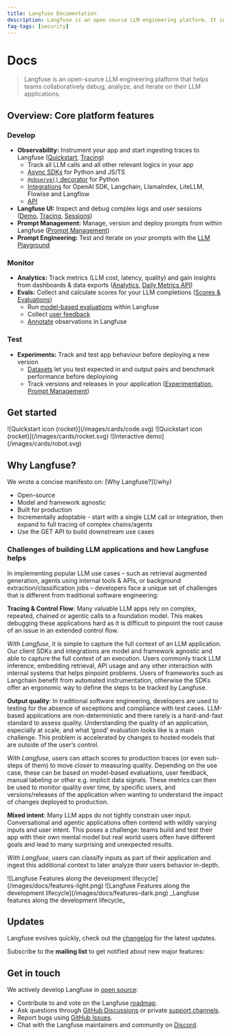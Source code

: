 ```yaml
---
title: Langfuse Documentation
description: Langfuse is an open source LLM engineering platform. It includes observability, analytics, and experimentation features.
faq-tags: [security]
---
```



# Docs

> Langfuse is an open-source LLM engineering platform that helps teams collaboratively debug, analyze, and iterate on their LLM applications.

## Overview: Core platform features

### Develop

- **Observability:** Instrument your app and start ingesting traces to Langfuse ([Quickstart](/docs/get-started), [Tracing](/docs/tracing))
  - Track all LLM calls and all other relevant logics in your app
  - [Async SDKs](/docs/sdk) for Python and JS/TS
  - [`@observe()` decorator](/docs/sdk/python/decorators) for Python
  - [Integrations](/docs/integrations/overview) for OpenAI SDK, Langchain, LlamaIndex, LiteLLM, Flowise and Langflow
  - [API](https://api.reference.langfuse.com)
- **Langfuse UI:** Inspect and debug complex logs and user sessions ([Demo](/docs/demo), [Tracing](/docs/tracing), [Sessions](/docs/tracing-features/sessions))
- **Prompt Management:** Manage, version and deploy prompts from within Langfuse ([Prompt Management](/docs/prompts/get-started))
- **Prompt Engineering:** Test and iterate on your prompts with the [LLM Playground](/docs/playground)

### Monitor

- **Analytics:** Track metrics (LLM cost, latency, quality) and gain insights from dashboards & data exports ([Analytics](/docs/analytics), [Daily Metrics API](/docs/analytics/daily-metrics-api))
- **Evals:** Collect and calculate scores for your LLM completions ([Scores & Evaluations](/docs/scores))
  - Run [model-based evaluations](/docs/scores/model-based-evals/overview) within Langfuse
  - Collect [user feedback](/docs/scores/user-feedback)
  - [Annotate](/docs/scores/annotation) observations in Langfuse

### Test

- **Experiments:** Track and test app behaviour before deploying a new version
  - [Datasets](/docs/datasets/overview) let you test expected in and output pairs and benchmark performance before deployiong
  - Track versions and releases in your application ([Experimentation](/docs/experimentation), [Prompt Management](/docs/prompts/get-started))

## Get started

<Cards num={3}>
  <Card href="/docs/tracing" title="How tracing works" image arrow>
    ![Quickstart icon (rocket)](/images/cards/code.svg)
  </Card>
  <Card href="/docs/get-started" title="Quickstart" image arrow>
    ![Quickstart icon (rocket)](/images/cards/rocket.svg)
  </Card>
  <Card href="/docs/demo" title="Interactive demo" image arrow>
    ![Interactive demo](/images/cards/robot.svg)
  </Card>
</Cards>

## Why Langfuse?


<Callout type="info">
  We wrote a concise manifesto on: [Why Langfuse?](/why)
</Callout>

- Open-source
- Model and framework agnostic
- Built for production
- Incrementally adoptable - start with a single LLM call or integration, then expand to full tracing of complex chains/agents
- Use the GET API to build downstream use cases

<div className="rounded px-5 py-5 my-10 bg-primary/5 ring-1 ring-primary/20">

<h3 className="_font-semibold _tracking-tight _text-slate-900 dark:_text-slate-100 _text-2xl">
  Challenges of building LLM applications and how Langfuse helps
</h3>

In implementing popular LLM use cases – such as retrieval augmented generation, agents using internal tools & APIs, or background extraction/classification jobs – developers face a unique set of challenges that is different from traditional software engineering:

**Tracing & Control Flow**: Many valuable LLM apps rely on complex, repeated, chained or agentic calls to a foundation model. This makes debugging these applications hard as it is difficult to pinpoint the root cause of an issue in an extended control flow.

_With Langfuse_, it is simple to capture the full context of an LLM application. Our client SDKs and integrations are model and framework agnostic and able to capture the full context of an execution. Users commonly track LLM inference, embedding retrieval, API usage and any other interaction with internal systems that helps pinpoint problems. Users of frameworks such as Langchain benefit from automated instrumentation, otherwise the SDKs offer an ergonomic way to define the steps to be tracked by Langfuse.

**Output quality**: In traditional software engineering, developers are used to testing for the absence of exceptions and compliance with test cases. LLM-based applications are non-deterministic and there rarely is a hard-and-fast standard to assess quality. Understanding the quality of an application, especially at scale, and what ‘good’ evaluation looks like is a main challenge. This problem is accelerated by changes to hosted models that are outside of the user’s control.

_With Langfuse_, users can attach scores to production traces (or even sub-steps of them) to move closer to measuring quality. Depending on the use case, these can be based on model-based evaluations, user feedback, manual labeling or other e.g. implicit data signals. These metrics can then be used to monitor quality over time, by specific users, and versions/releases of the application when wanting to understand the impact of changes deployed to production.

**Mixed intent**: Many LLM apps do not tightly constrain user input. Conversational and agentic applications often contend with wildly varying inputs and user intent.
This poses a challenge: teams build and test their app with their own mental model but real world users often have different goals and lead to many surprising and unexpected results.

_With Langfuse_, users can classify inputs as part of their application and ingest this additional context to later analyze their users behavior in-depth.

<Frame
  transparent
  fullWidth
  className="mt-10 rounded ring-primary/20 ring-1 dark:hidden"
>
  ![Langfuse Features along the development
  lifecycle](/images/docs/features-light.png)
</Frame>
<Frame
  transparent
  fullWidth
  className="mt-10 rounded ring-primary/20 ring-1 hidden dark:block"
>
  ![Langfuse Features along the development
  lifecycle](/images/docs/features-dark.png)
</Frame>
<span>_Langfuse features along the development lifecycle_</span>

</div>

## Updates

Langfuse evolves quickly, check out the [changelog](/changelog) for the latest updates.

Subscribe to the **mailing list** to get notified about new major features:

<ProductUpdateSignup source="langfuse.com/docs" className="mt-2" />

## Get in touch

We actively develop Langfuse in [open source](/docs/open-source):

- Contribute to and vote on the Langfuse [roadmap](/docs/roadmap).
- Ask questions through [GitHub Discussions](/gh-support) or private [support channels](/support).
- Report bugs using [GitHub Issues](/issue).
- Chat with the Langfuse maintainers and community on [Discord](/discord).
